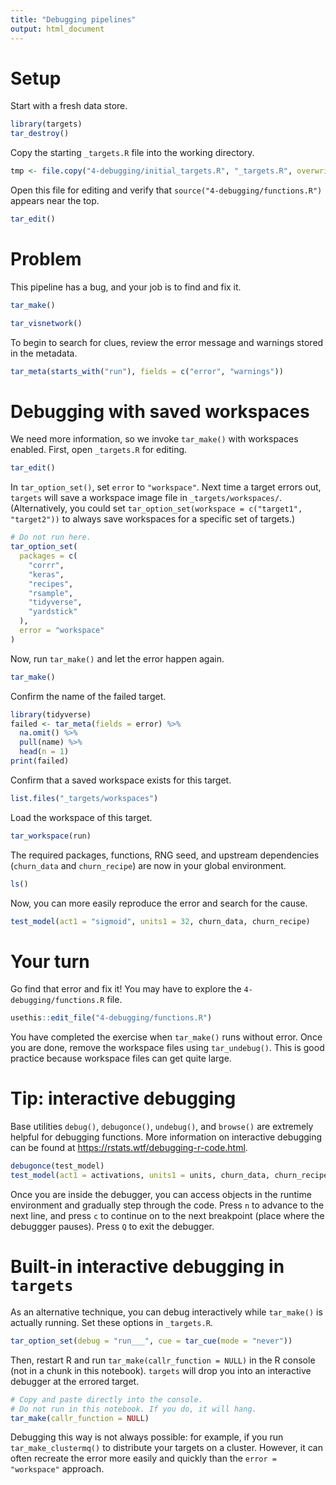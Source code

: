 ```yaml
---
title: "Debugging pipelines"
output: html_document
---
```


# Setup

Start with a fresh data store.

```r
library(targets)
tar_destroy()
```

Copy the starting `_targets.R` file into the working directory.

```r
tmp <- file.copy("4-debugging/initial_targets.R", "_targets.R", overwrite = TRUE)
```

Open this file for editing and verify that `source("4-debugging/functions.R")` appears near the top.

```r
tar_edit()
```

# Problem

This pipeline has a bug, and your job is to find and fix it.

```r
tar_make()
```

```r
tar_visnetwork()
```

To begin to search for clues, review the error message and warnings stored in the metadata.

```r
tar_meta(starts_with("run"), fields = c("error", "warnings"))
```

# Debugging with saved workspaces

We need more information, so we invoke `tar_make()` with workspaces enabled. First, open `_targets.R` for editing.

```r
tar_edit()
```

In `tar_option_set()`, set `error` to `"workspace"`. Next time a target errors out, `targets` will save a workspace image file in `_targets/workspaces/`. (Alternatively, you could set `tar_option_set(workspace = c("target1", "target2"))` to always save workspaces for a specific set of targets.)

```r
# Do not run here.
tar_option_set(
  packages = c(
    "corrr",
    "keras",
    "recipes",
    "rsample",
    "tidyverse",
    "yardstick"
  ),
  error = "workspace"
)
```

Now, run `tar_make()` and let the error happen again.

```r
tar_make()
```

Confirm the name of the failed target.

```r
library(tidyverse)
failed <- tar_meta(fields = error) %>%
  na.omit() %>%
  pull(name) %>%
  head(n = 1)
print(failed)
```

Confirm that a saved workspace exists for this target.

```r
list.files("_targets/workspaces")
```

Load the workspace of this target.

```r
tar_workspace(run)
```

The required packages, functions, RNG seed, and upstream dependencies (`churn_data` and `churn_recipe`) are now in your global environment.

```r
ls()
```

Now, you can more easily reproduce the error and search for the cause.

```r
test_model(act1 = "sigmoid", units1 = 32, churn_data, churn_recipe)
```

# Your turn

Go find that error and fix it! You may have to explore the `4-debugging/functions.R` file.

```r
usethis::edit_file("4-debugging/functions.R")
```

You have completed the exercise when `tar_make()` runs without error. Once you are done, remove the workspace files using `tar_undebug()`. This is good practice because workspace files can get quite large.

# Tip: interactive debugging

Base utilities `debug()`, `debugonce()`, `undebug()`, and `browse()` are extremely helpful for debugging functions. More information on interactive debugging can be found at <https://rstats.wtf/debugging-r-code.html>.

```r
debugonce(test_model)
test_model(act1 = activations, units1 = units, churn_data, churn_recipe)
```

Once you are inside the debugger, you can access objects in the runtime environment and gradually step through the code. Press `n` to advance to the next line, and press `c` to continue on to the next breakpoint (place where the debuggger pauses). Press `Q` to exit the debugger.

# Built-in interactive debugging in `targets`

As an alternative technique, you can debug interactively while `tar_make()` is actually running. Set these options in `_targets.R`.

```r
tar_option_set(debug = "run___", cue = tar_cue(mode = "never"))
```

Then, restart R and run `tar_make(callr_function = NULL)` in the R console (not in a chunk in this notebook). `targets` will drop you into an interactive debugger at the errored target. 

```r
# Copy and paste directly into the console.
# Do not run in this notebook. If you do, it will hang.
tar_make(callr_function = NULL)
```

Debugging this way is not always possible: for example, if you run `tar_make_clustermq()` to distribute your targets on a cluster. However, it can often recreate the error more easily and quickly than the `error = "workspace"` approach.